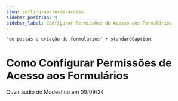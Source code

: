 ```yaml
---
slug: setting-up-forms-access
sidebar_position: 9
sidebar_label: Configurar Permissões de Acesso aos Formulários
---
```


    'de pastas e criação de formulários' + standardCaption;

# Como Configurar Permissões de Acesso aos Formulários

Ouvir áudio do Modestino em 09/09/24
